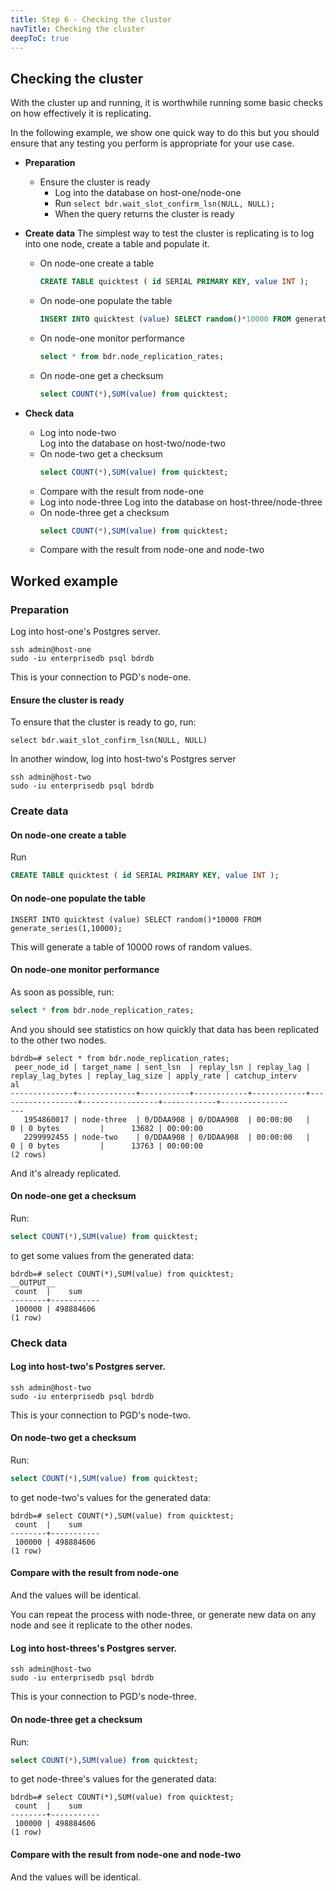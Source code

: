 ```yaml
---
title: Step 6 - Checking the cluster
navTitle: Checking the cluster
deepToC: true
---
```


## Checking the cluster


With the cluster up and running, it is worthwhile running some basic checks on how effectively it is replicating.

In the following example, we show one quick way to do this but you should ensure that any testing you perform is appropriate for your use case.

* **Preparation**
  * Ensure the cluster is ready  
    * Log into the database on host-one/node-one  
    * Run `select bdr.wait_slot_confirm_lsn(NULL, NULL);`  
    * When the query returns the cluster is ready  


* **Create data**
  The simplest way to test the cluster is replicating is to log into one node, create a table and populate it.
   * On node-one create a table
      ```sql
      CREATE TABLE quicktest ( id SERIAL PRIMARY KEY, value INT ); 
      ```
   * On node-one populate the table
     ```sql
     INSERT INTO quicktest (value) SELECT random()*10000 FROM generate_series(1,10000);
     ```
   * On node-one monitor performance
     ```sql
     select * from bdr.node_replication_rates;
     ```
   * On node-one get a checksum
     ```sql
     select COUNT(*),SUM(value) from quicktest;
     ```
* **Check data**
   * Log into node-two  
      Log into the database on host-two/node-two
    * On node-two get a checksum
      ```sql
      select COUNT(*),SUM(value) from quicktest;
      ```
   * Compare with the result from node-one
   * Log into node-three 
      Log into the database on host-three/node-three
    * On node-three get a checksum
      ```sql
      select COUNT(*),SUM(value) from quicktest;
      ```
   * Compare with the result from node-one and node-two

## Worked example

### Preparation

Log into host-one's Postgres server.
```
ssh admin@host-one
sudo -iu enterprisedb psql bdrdb
```

This is your connection to PGD's node-one.

#### Ensure the cluster is ready

To ensure that the cluster is ready to go, run: 

```
select bdr.wait_slot_confirm_lsn(NULL, NULL)
```

In another window, log into host-two's Postgres server

```
ssh admin@host-two
sudo -iu enterprisedb psql bdrdb
```

### Create data

#### On node-one create a table

Run

```sql
CREATE TABLE quicktest ( id SERIAL PRIMARY KEY, value INT ); 
```

#### On node-one populate the table

```
INSERT INTO quicktest (value) SELECT random()*10000 FROM generate_series(1,10000);
```

This will generate a table of 10000 rows of random values. 

#### On node-one monitor performance

As soon as possible, run:

```sql
select * from bdr.node_replication_rates;
```

And you should see statistics on how quickly that data has been replicated to the other two nodes.

```console
bdrdb=# select * from bdr.node_replication_rates;
 peer_node_id | target_name | sent_lsn  | replay_lsn | replay_lag | replay_lag_bytes | replay_lag_size | apply_rate | catchup_interv
al
--------------+-------------+-----------+------------+------------+------------------+-----------------+------------+---------------
---
   1954860017 | node-three  | 0/DDAA908 | 0/DDAA908  | 00:00:00   |                0 | 0 bytes         |      13682 | 00:00:00
   2299992455 | node-two    | 0/DDAA908 | 0/DDAA908  | 00:00:00   |                0 | 0 bytes         |      13763 | 00:00:00
(2 rows)
```

And it's already replicated. 

#### On node-one get a checksum

Run:

```sql
select COUNT(*),SUM(value) from quicktest;
```

to get some values from the generated data:

```
bdrdb=# select COUNT(*),SUM(value) from quicktest;
__OUTPUT__
 count  |    sum
--------+-----------
 100000 | 498884606
(1 row)
```

### Check data

#### Log into host-two's Postgres server.
```
ssh admin@host-two
sudo -iu enterprisedb psql bdrdb
```

This is your connection to PGD's node-two.

#### On node-two get a checksum

Run:

```sql
select COUNT(*),SUM(value) from quicktest;
```

to get node-two's values for the generated data:

```
bdrdb=# select COUNT(*),SUM(value) from quicktest;
 count  |    sum
--------+-----------
 100000 | 498884606
(1 row)
```

#### Compare with the result from node-one

And the values will be identical.

You can repeat the process with node-three, or generate new data on any node and see it replicate to the other nodes.

#### Log into host-threes's Postgres server.
```
ssh admin@host-two
sudo -iu enterprisedb psql bdrdb
```

This is your connection to PGD's node-three.

#### On node-three get a checksum

Run:

```sql
select COUNT(*),SUM(value) from quicktest;
```

to get node-three's values for the generated data:

```
bdrdb=# select COUNT(*),SUM(value) from quicktest;
 count  |    sum
--------+-----------
 100000 | 498884606
(1 row)
```

#### Compare with the result from node-one and node-two

And the values will be identical.


